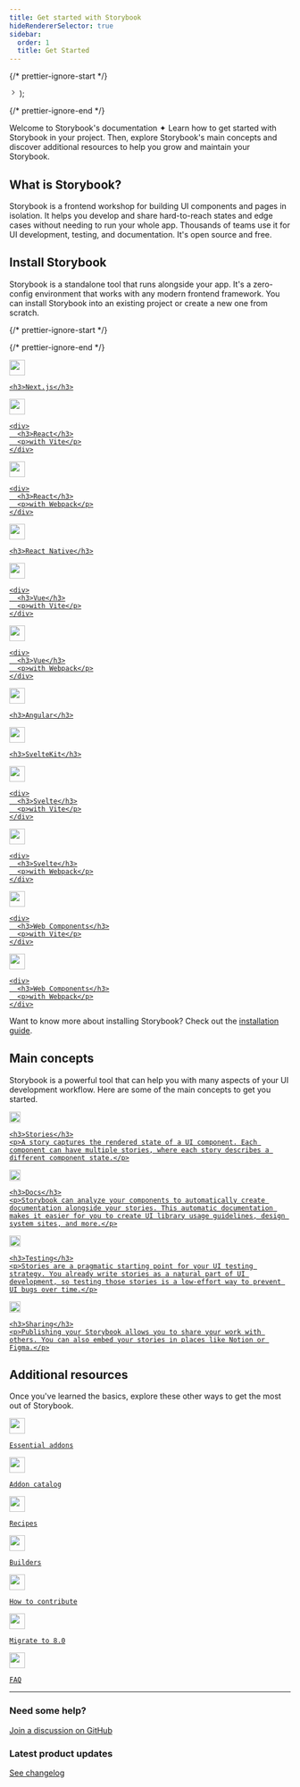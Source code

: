 ```yaml
---
title: Get started with Storybook
hideRendererSelector: true
sidebar:
  order: 1
  title: Get Started
---
```


{/* prettier-ignore-start */}

  <svg width="14" height="14" viewBox="0 0 14 14" fill="none" xmlns="http://www.w3.org/2000/svg"><path fill-rule="evenodd" clip-rule="evenodd" d="M4.896 10.146a.5.5 0 00.708.708l3.5-3.5a.5.5 0 000-.708l-3.5-3.5a.5.5 0 10-.708.708L8.043 7l-3.147 3.146z" fill="currentColor"></path></svg>
);

{/* prettier-ignore-end */}

Welcome to Storybook's documentation ✦ Learn how to get started with Storybook in your project. Then, explore Storybook's main concepts and discover additional resources to help you grow and maintain your Storybook.

## What is Storybook?

Storybook is a frontend workshop for building UI components and pages in isolation. It helps you develop and share hard-to-reach states and edge cases without needing to run your whole app. Thousands of teams use it for UI development, testing, and documentation. It's open source and free.

## Install Storybook

Storybook is a standalone tool that runs alongside your app. It's a zero-config environment that works with any modern frontend framework. You can install Storybook into an existing project or create a new one from scratch.

{/* prettier-ignore-start */}

<CodeSnippets path="init-command.md" />

{/* prettier-ignore-end */}

<div class="sb-grid three-up">
  <a href="./nextjs/?renderer=react" class="framework card">
    <img src="/images/logos/renderers/logo-nextjs.svg" width="28" height="28" alt="" class="img" />

    <h3>Next.js</h3>
  </a>

  <a href="./react-vite/?renderer=react" class="framework card">
    <img src="/images/logos/renderers/logo-react.svg" width="28" height="28" alt="" class="img" />

    <div>
      <h3>React</h3>
      <p>with Vite</p>
    </div>
  </a>

  <a href="./react-webpack5/?renderer=react" class="framework card">
    <img src="/images/logos/renderers/logo-react.svg" width="28" height="28" alt="" class="img" />

    <div>
      <h3>React</h3>
      <p>with Webpack</p>
    </div>
  </a>

  <a href="https://github.com/storybookjs/react-native" target="_blank" class="framework card">
    <img src="/images/logos/renderers/logo-react.svg" width="28" height="28" alt="" class="img" />

    <h3>React Native</h3>
  </a>

  <a href="./vue3-vite/?renderer=vue" class="framework card">
    <img src="/images/logos/renderers/logo-vue.svg" width="28" height="28" alt="" class="img" />

    <div>
      <h3>Vue</h3>
      <p>with Vite</p>
    </div>
  </a>

  <a href="./vue3-webpack5/?renderer=vue" class="framework card">
    <img src="/images/logos/renderers/logo-vue.svg" width="28" height="28" alt="" class="img" />

    <div>
      <h3>Vue</h3>
      <p>with Webpack</p>
    </div>
  </a>

  <a href="./angular/?renderer=angular" class="framework card">
    <img src="/images/logos/renderers/logo-angular.svg" width="28" height="28" alt="" class="img" />

    <h3>Angular</h3>
  </a>

  <a href="./sveltekit/?renderer=svelte" class="framework card">
    <img src="/images/logos/renderers/logo-svelte.svg" width="28" height="28" alt="" class="img" />

    <h3>SvelteKit</h3>
  </a>

  <a href="./svelte-vite/?renderer=svelte" class="framework card">
    <img src="/images/logos/renderers/logo-svelte.svg" width="28" height="28" alt="" class="img" />

    <div>
      <h3>Svelte</h3>
      <p>with Vite</p>
    </div>
  </a>

  <a href="./svelte-webpack5/?renderer=svelte" class="framework card">
    <img src="/images/logos/renderers/logo-svelte.svg" width="28" height="28" alt="" class="img" />

    <div>
      <h3>Svelte</h3>
      <p>with Webpack</p>
    </div>
  </a>

  <a href="./web-components-vite/?renderer=web-components" class="framework card">
    <img src="/images/logos/renderers/logo-web-components.svg" width="28" height="28" alt="" class="img" />

    <div>
      <h3>Web Components</h3>
      <p>with Vite</p>
    </div>
  </a>

  <a href="./web-components-webpack5/?renderer=web-components" class="framework card">
    <img src="/images/logos/renderers/logo-web-components.svg" width="28" height="28" alt="" class="img" />

    <div>
      <h3>Web Components</h3>
      <p>with Webpack</p>
    </div>
  </a>
</div>

Want to know more about installing Storybook? Check out the [installation guide](./install.md).

## Main concepts

Storybook is a powerful tool that can help you with many aspects of your UI development workflow. Here are some of the main concepts to get you started.

<div class="sb-grid two-up">
  <a href="../writing-stories/" class="card card-large concept">
    <img src="/images/icons/icon-story.svg" alt="" width="20" height="20" class="img" />

    <h3>Stories</h3>
    <p>A story captures the rendered state of a UI component. Each component can have multiple stories, where each story describes a different component state.</p>
  </a>

  <a href="../writing-docs/" class="card card-large concept">
    <img src="/images/icons/icon-docs.svg" alt="" width="20" height="20" class="img" />

    <h3>Docs</h3>
    <p>Storybook can analyze your components to automatically create documentation alongside your stories. This automatic documentation makes it easier for you to create UI library usage guidelines, design system sites, and more.</p>
  </a>

  <a href="../writing-tests/" class="card card-large concept">
    <img src="/images/icons/icon-testing.svg" alt="" width="20" height="20" class="img" />

    <h3>Testing</h3>
    <p>Stories are a pragmatic starting point for your UI testing strategy. You already write stories as a natural part of UI development, so testing those stories is a low-effort way to prevent UI bugs over time.</p>
  </a>

  <a href="../sharing/" class="card card-large concept">
    <img src="/images/icons/icon-sharing.svg" alt="" width="20" height="20" class="img" />

    <h3>Sharing</h3>
    <p>Publishing your Storybook allows you to share your work with others. You can also embed your stories in places like Notion or Figma.</p>
  </a>
</div>

## Additional resources

Once you've learned the basics, explore these other ways to get the most out of Storybook.

<div class="sb-grid three-up">
  <a href="../essentials/" class="resource">
    <img src="/images/icons/icon-more.svg" width="28" height="28" alt="" class="img" />

    Essential addons
  </a>

  <a href="https://storybook.js.org/integrations/" class="resource">
    <img src="/images/icons/icon-more.svg" width="28" height="28" alt="" class="img" />

    Addon catalog
  </a>

  <a href="https://storybook.js.org/integrations/" class="resource">
    <img src="/images/icons/icon-more.svg" width="28" height="28" alt="" class="img" />

    Recipes
  </a>

  <a href="../builders/" class="resource">
    <img src="/images/icons/icon-more.svg" width="28" height="28" alt="" class="img" />

    Builders
  </a>

  <a href="../contribute/" class="resource">
    <img src="/images/icons/icon-more.svg" width="28" height="28" alt="" class="img" />

    How to contribute
  </a>

  <a href="../migration-guide/" class="resource">
    <img src="/images/icons/icon-more.svg" width="28" height="28" alt="" class="img" />

    Migrate to 8.0
  </a>

  <a href="../faq" class="resource">
    <img src="/images/icons/icon-more.svg" width="28" height="28" alt="" class="img" />

    FAQ
  </a>
</div>

***

<div class="sb-grid two-up">
  <div class="help">
    <h3>Need some help?</h3>
    <a href="https://github.com/storybookjs/storybook/discussions/categories/help">Join a discussion on GitHub<RightArrow /></a>
  </div>

  <div class="help">
    <h3>Latest product updates</h3>
    <a href="https://storybook.js.org/releases/">See changelog<RightArrow /></a>
  </div>
</div>

<style>
  {`
      .sb-grid {
        display: grid;
        gap: 16px;
      }

      .sb-grid.two-up {
        grid-template-columns: repeat(1, 1fr);
      }

      .sb-grid.three-up {
        grid-template-columns: repeat(1, 1fr);
      }

      @media (min-width: 440px) {
        .sb-grid.two-up {
          grid-template-columns: repeat(2, 1fr);
        }

        .sb-grid.three-up {
          grid-template-columns: repeat(2, 1fr);
        }
      }

      @media (min-width: 1280px) {
        .sb-grid.three-up {
          grid-template-columns: repeat(3, 1fr);
        }
      }

      a.sb-grid-item.sb-grid-item.sb-grid-item {
        color: inherit;
        text-decoration: none;
      }

      .card {
        border-radius: 6px;
        border: 1px solid #D9E8F2;
        padding: 12px;
        transition: border-color 0.2s ease;
        color: inherit;
        text-decoration: none;
      }

      .card:hover {
        border-color: #B2C3CD;
      }

      .card h3 {
        font-size: 16px;
        font-weight: 600;
        line-height: 28px;
        margin: 0;
        color: #000;
        text-decoration: none;
      }

      .card p {
        font-size: 14px;
        line-height: 24px;
        margin: 0;
        color: #454E54;
        text-decoration: none;
      }

      .card.card-large {
        padding: 24px 28px;
      }

      .card.card-large h3 {
        font-size: 18px;
        font-weight: 700;
      }
      
      .framework {
        display: flex !important;
        flex-direction: row;
        align-items: center;
        height: 80px;
        gap: 12px;
        padding-left: 20px;
      }

      .framework h3 {
        line-height: 18px;
      }

      .concept {
        display: grid !important;
        grid-template-columns: auto 1fr;
        grid-template-rows: auto 1fr;
        gap: 12px;
        row-gap: 12px;
      }

      .concept .img {
        align-self: baseline;
        margin-top: 4px;
      }

      .concept p {
        grid-column: span 2;
      }

      .resource {
        display: flex !important;
        align-items: center;
        gap: 8px;
      }

      .help {
        margin-bottom: 24px;
      }

      .help h3 {
        margin-top: 0;
      }

      .help a {
        display: flex !important;
        align-items: center;
        gap: 4px;
      }
    `}
</style>
